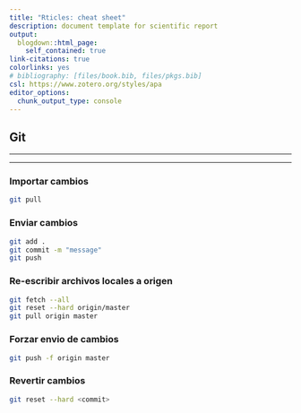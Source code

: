 ---
title: "Rticles: cheat sheet"
description: document template for scientific report
output: 
  blogdown::html_page:
    self_contained: true
link-citations: true
colorlinks: yes
# bibliography: [files/book.bib, files/pkgs.bib]
csl: https://www.zotero.org/styles/apa
editor_options: 
  chunk_output_type: console
---

## Git

***
***

### Importar cambios

```{bash, eval = F}
git pull
```

### Enviar cambios

```{bash, eval = F}
git add .
git commit -m "message"
git push 
```

### Re-escribir archivos locales a origen

```{bash, eval = F}
git fetch --all
git reset --hard origin/master
git pull origin master

```

### Forzar envio de cambios

```{bash, eval = F}
git push -f origin master
```

### Revertir cambios

```{bash, eval = F}
git reset --hard <commit>
```

